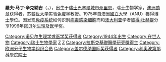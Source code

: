 {{Link style|time=2015-12-12T04:12:24+00:00}}
{{Infobox scientist
|name              = 羅夫·辛克納吉
|image             = Rolf_Zinkernagel_Erudite_Conclave_medical_college_trivandrum.jpg
|image_size        = 
|caption           = 
|birth_date        = {{birth date and age|1944|1|6|mf=yes}}
|birth_place       = {{CHE}}[[巴塞爾城市州|巴塞爾城市州]][[里恩|里恩]]
|death_date        = 
|death_place       = 
|residence         = 
|citizenship       = 
|nationality       = 
|ethnicity         = 
|fields            = [[免疫學|免疫學]]
|workplaces        = [[蘇黎世大學|蘇黎世大學]]
|alma_mater        = 
|doctoral_advisor  = 
|academic_advisors = 
|doctoral_students = 
|notable_students  = 
|known_for         = [[T細胞|T細胞]]的細胞毒性
|author_abbrev_bot = 
|author_abbrev_zoo = 
|influences        = 
|influenced        = 
|awards            = [[諾貝爾生理與醫學獎|諾貝爾生理與醫學獎]] (1996年)
|religion          = 
|signature         =  Rolf M. Zinkernagel.svg 
|footnotes         = 
}}
'''羅夫·马丁·辛克納吉'''（{{lang-de|'''Rolf Martin Zinkernagel'''}}，{{bd|1944年|1月6日}}），出生于[[瑞士|瑞士]][[巴塞爾城市州|巴塞爾城市州]][[里恩|里恩]]，瑞士生物学家，[[:en:Order_of_Australia|澳洲勋章]]获得者，[[苏黎世大学|苏黎世大学]]实验[[免疫学|免疫学]]教授。1975年自[[澳洲國立大學|澳洲國立大學]]（ANU）獲得[[博士|博士]]學位。因发现[[免疫系统|免疫系统]]如何识别[[病毒|病毒]][[感染|感染]][[细胞|细胞]]而和[[澳大利亚|澳大利亚]]学者[[彼得·杜赫提|彼得·杜赫提]]分享1996年[[诺贝尔生理及医学奖|诺贝尔生理及医学奖]]。

{{諾貝爾生理學或醫學獎獲得者 (1976年－2000年)}}
{{加拿大盖尔德纳国际奖获得者}}
{{阿尔伯特·拉斯克基础医学研究奖获得者}}

{{Authority control}}
[[Category:诺贝尔生理学或医学奖获得者|Category:诺贝尔生理学或医学奖获得者]]
[[Category:1944年出生|Category:1944年出生]]
[[Category:在世人物|Category:在世人物]]
[[Category:瑞士生物學家|Category:瑞士生物學家]]
[[Category:巴塞爾大學校友|Z]]
[[Category:澳大利亞國立大學校友|Z]]
[[Category:拉斯克基礎醫學研究獎得主|Category:拉斯克基礎醫學研究獎得主]]
[[Category:欧洲分子生物学组织会员|Category:欧洲分子生物学组织会员]]
[[Category:盖尔德纳国际奖获得者|Category:盖尔德纳国际奖获得者]]
[[Category:利奧波第那科學院院士|Category:利奧波第那科學院院士]]